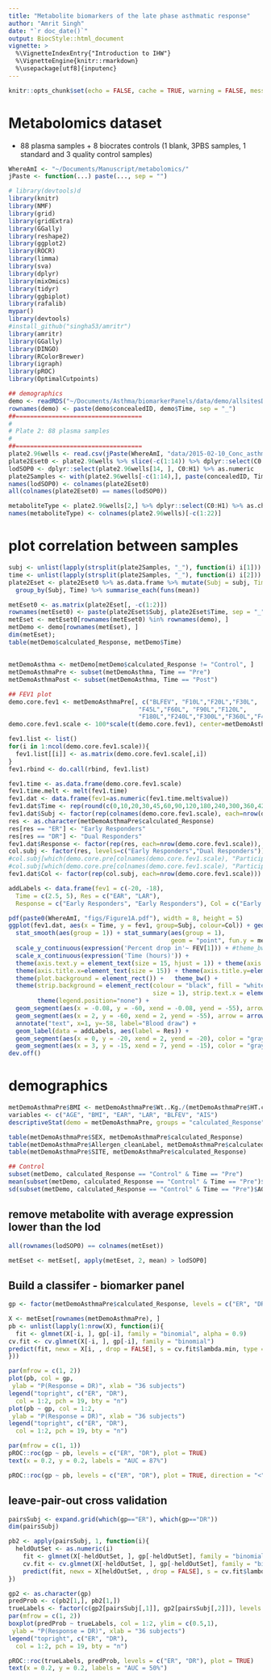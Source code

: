 ```yaml
---
title: "Metabolite biomarkers of the late phase asthmatic response"
author: "Amrit Singh"
date: "`r doc_date()`"
output: BiocStyle::html_document
vignette: >
  %\VignetteIndexEntry{"Introduction to IHW"}
  %\VignetteEngine{knitr::rmarkdown}
  %\usepackage[utf8]{inputenc}
---
```


```r
knitr::opts_chunk$set(echo = FALSE, cache = TRUE, warning = FALSE, message = FALSE)
```
\newpage

# Metabolomics dataset 
  * 88 plasma samples + 8 biocrates controls (1 blank, 3PBS samples, 1 standard and 3 quality control samples)

```r
WhereAmI <- "~/Documents/Manuscript/metabolomics/"
jPaste <- function(...) paste(..., sep = "")

# library(devtools)d
library(knitr)
library(NMF)
library(grid)
library(gridExtra)
library(GGally)
library(reshape2)
library(ggplot2)
library(ROCR)
library(limma)
library(sva)
library(dplyr)
library(mixOmics)
library(tidyr)
library(ggbiplot)
library(rafalib)
mypar()
library(devtools)
#install_github("singha53/amritr")
library(amritr)
library(GGally)
library(DINGO)
library(RColorBrewer)
library(igraph)
library(pROC)
library(OptimalCutpoints)

## demographics
demo <- readRDS("~/Documents/Asthma/biomarkerPanels/data/demo/allsitesDemo.rds")
rownames(demo) <- paste(demo$concealedID, demo$Time, sep = "_")
##===================================
#
# Plate 2: 88 plasma samples
#
##===================================
plate2.96wells <- read.csv(jPaste(WhereAmI, "data/2015-02-10_Conc_asthmaDiscoveryPlateFeb10.2015.csv"), stringsAsFactors=FALSE)
plate2Eset0 <- plate2.96wells %>% slice(-c(1:14)) %>% dplyr::select(C0:H1) %>% apply(., 2, as.numeric)
lodSOP0 <- dplyr::select(plate2.96wells[14, ], C0:H1) %>% as.numeric
plate2Samples <- with(plate2.96wells[-c(1:14),], paste(concealedID, Time, sep = "_"))
names(lodSOP0) <- colnames(plate2Eset0)
all(colnames(plate2Eset0) == names(lodSOP0))

metaboliteType <- plate2.96wells[2,] %>% dplyr::select(C0:H1) %>% as.character %>% factor
names(metaboliteType) <- colnames(plate2.96wells)[-c(1:22)]


```

# plot correlation between samples

```r
subj <- unlist(lapply(strsplit(plate2Samples, "_"), function(i) i[1]))
time <- unlist(lapply(strsplit(plate2Samples, "_"), function(i) i[2]))
plate2Eset <- plate2Eset0 %>% as.data.frame %>% mutate(Subj = subj, Time = time) %>% 
  group_by(Subj, Time) %>% summarise_each(funs(mean))

metEset0 <- as.matrix(plate2Eset[, -c(1:2)])
rownames(metEset0) <- paste(plate2Eset$Subj, plate2Eset$Time, sep = "_")
metEset <- metEset0[rownames(metEset0) %in% rownames(demo), ]
metDemo <- demo[rownames(metEset), ]
dim(metEset);
table(metDemo$calculated_Response, metDemo$Time)

```

##

```r
metDemoAsthma <- metDemo[metDemo$calculated_Response != "Control", ]
metDemoAsthmaPre <- subset(metDemoAsthma, Time == "Pre")
metDemoAsthmaPost <- subset(metDemoAsthma, Time == "Post")

## FEV1 plot
demo.core.fev1 <- metDemoAsthmaPre[, c("BLFEV", "F10L","F20L","F30L",
                                    "F45L","F60L", "F90L","F120L",
                                    "F180L","F240L","F300L","F360L","F420L")]
demo.core.fev1.scale <- 100*scale(t(demo.core.fev1), center=metDemoAsthmaPre$BLFEV, scale=metDemoAsthmaPre$BLFEV)

fev1.list <- list()
for(i in 1:ncol(demo.core.fev1.scale)){
  fev1.list[[i]] <- as.matrix(demo.core.fev1.scale[,i])
}
fev1.rbind <- do.call(rbind, fev1.list)

fev1.time <- as.data.frame(demo.core.fev1.scale)
fev1.time.melt <- melt(fev1.time)
fev1.dat <- data.frame(fev1=as.numeric(fev1.time.melt$value))
fev1.dat$Time <- rep(round(c(0,10,20,30,45,60,90,120,180,240,300,360,420)/60,2), ncol(demo.core.fev1.scale))
fev1.dat$Subj <- factor(rep(colnames(demo.core.fev1.scale), each=nrow(demo.core.fev1.scale)))
res <- as.character(metDemoAsthmaPre$calculated_Response)
res[res == "ER"] <- "Early Responders"
res[res == "DR"] <- "Dual Responders"
fev1.dat$Response <- factor(rep(res, each=nrow(demo.core.fev1.scale)), levels=c("Early Responders","Dual Responders"))
col.subj <- factor(res, levels=c("Early Responders","Dual Responders"))
#col.subj[which(demo.core.pre[colnames(demo.core.fev1.scale), "Participant.ID"] == "L_ST_005")] <- "DR2"
#col.subj[which(demo.core.pre[colnames(demo.core.fev1.scale), "Participant.ID"] == "L_ST_026")] <- "ER2"
fev1.dat$Col <- factor(rep(col.subj, each=nrow(demo.core.fev1.scale)))

addLabels <- data.frame(fev1 = c(-20, -18),
  Time = c(2.5, 5), Res = c("EAR", "LAR"),
  Response = c("Early Responders", "Early Responders"), Col = c("Early Responders", "Early Responders"), Subj = c("Subj110_Pre", "Subj110_Pre"))

pdf(paste0(WhereAmI, "figs/Figure1A.pdf"), width = 8, height = 5)
ggplot(fev1.dat, aes(x = Time, y = fev1, group=Subj, colour=Col)) + geom_line() +
  stat_smooth(aes(group = 1)) + stat_summary(aes(group = 1),
                                             geom = "point", fun.y = mean, shape = 17, size = 3) + facet_grid(. ~ Response) +
  scale_y_continuous(expression('Percent drop in'~ FEV[1])) + #theme_bw() +
  scale_x_continuous(expression('Time (hours)')) +
  theme(axis.text.y = element_text(size = 15, hjust = 1)) + theme(axis.text.x = element_text(size = 15, hjust = 0.5))+
  theme(axis.title.x=element_text(size = 15)) + theme(axis.title.y=element_text(size = 15,angle = 90))+ 
  theme(plot.background = element_rect()) +   theme_bw() + 
  theme(strip.background = element_rect(colour = "black", fill = "white",
                                        size = 1), strip.text.x = element_text(size=20)) +
        theme(legend.position="none") + 
  geom_segment(aes(x = -0.08, y = -60, xend = -0.08, yend = -55), arrow = arrow(length = unit(0.3, "cm")), col = "black") +
  geom_segment(aes(x = 2, y = -60, xend = 2, yend = -55), arrow = arrow(length = unit(0.3, "cm")), col = "black") +
  annotate("text", x=1, y=-58, label="Blood draw") +
  geom_label(data = addLabels, aes(label = Res)) +
  geom_segment(aes(x = 0, y = -20, xend = 2, yend = -20), color = "gray", linetype = "dashed") +
  geom_segment(aes(x = 3, y = -15, xend = 7, yend = -15), color = "gray", linetype = "dashed")
dev.off()

```

# demographics

```r
metDemoAsthmaPre$BMI <- metDemoAsthmaPre$Wt..Kg./(metDemoAsthmaPre$HT.cm./100)^2
variables <- c("AGE", "BMI", "EAR", "LAR", "BLFEV", "AIS")
descriptiveStat(demo = metDemoAsthmaPre, groups = "calculated_Response", variables = variables)

table(metDemoAsthmaPre$SEX, metDemoAsthmaPre$calculated_Response)
table(metDemoAsthmaPre$Allergen_cleanLabel, metDemoAsthmaPre$calculated_Response)
table(metDemoAsthmaPre$SITE, metDemoAsthmaPre$calculated_Response)

## Control
subset(metDemo, calculated_Response == "Control" & Time == "Pre")
mean(subset(metDemo, calculated_Response == "Control" & Time == "Pre")$AGE)
sd(subset(metDemo, calculated_Response == "Control" & Time == "Pre")$AGE)
```

## remove metabolite with average expression lower than the lod

```r
all(rownames(lodSOP0) == colnames(metEset))

metEset <- metEset[, apply(metEset, 2, mean) > lodSOP0]
```

## Build a classifer - biomarker panel

```r
gp <- factor(metDemoAsthmaPre$calculated_Response, levels = c("ER", "DR"))

X <- metEset[rownames(metDemoAsthmaPre), ]
pb <- unlist(lapply(1:nrow(X), function(i){
  fit <- glmnet(X[-i, ], gp[-i], family = "binomial", alpha = 0.9)
cv.fit <- cv.glmnet(X[-i, ], gp[-i], family = "binomial")
predict(fit, newx = X[i, , drop = FALSE], s = cv.fit$lambda.min, type = "response")
}))

par(mfrow = c(1, 2))
plot(pb, col = gp,
 ylab = "P(Response = DR)", xlab = "36 subjects")
legend("topright", c("ER", "DR"), 
  col = 1:2, pch = 19, bty = "n")
plot(pb ~ gp, col = 1:2,
 ylab = "P(Response = DR)", xlab = "36 subjects")
legend("topright", c("ER", "DR"), 
  col = 1:2, pch = 19, bty = "n")

par(mfrow = c(1, 1))
pROC::roc(gp ~ pb, levels = c("ER", "DR"), plot = TRUE)
text(x = 0.2, y = 0.2, labels = "AUC = 87%")

pROC::roc(gp ~ pb, levels = c("ER", "DR"), plot = TRUE, direction = "<")


```

## leave-pair-out cross validation

```r
pairsSubj <- expand.grid(which(gp=="ER"), which(gp=="DR"))
dim(pairsSubj)

pb2 <- apply(pairsSubj, 1, function(i){
  heldOutSet <- as.numeric(i)
    fit <- glmnet(X[-heldOutSet, ], gp[-heldOutSet], family = "binomial", alpha = 0.9)
    cv.fit <- cv.glmnet(X[-heldOutSet, ], gp[-heldOutSet], family = "binomial")
    predict(fit, newx = X[heldOutSet, , drop = FALSE], s = cv.fit$lambda.min, type = "response")
})

gp2 <- as.character(gp)
predProb <- c(pb2[1,], pb2[1,])
trueLabels <- factor(c(gp2[pairsSubj[,1]], gp2[pairsSubj[,2]]), levels = c("ER", "DR"))
par(mfrow = c(1, 2))
boxplot(predProb ~ trueLabels, col = 1:2, ylim = c(0.5,1),
 ylab = "P(Response = DR)", xlab = "36 subjects")
legend("topright", c("ER", "DR"), 
  col = 1:2, pch = 19, bty = "n")

pROC::roc(trueLabels, predProb, levels = c("ER", "DR"), plot = TRUE)
text(x = 0.2, y = 0.2, labels = "AUC = 50%")




```

